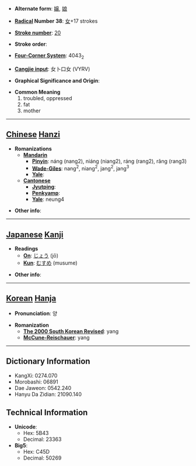 * '''Alternate form''': [[嬢]], [[娘]]

* '''[[Wiktionary:Chinese radical index| Radical]] Number 38''': [[Wiktionary:Chinese radical index 女|女]]+17 strokes

* '''[[Wiktionary:Chinese total strokes index|Stroke number]]''': [[Wiktionary:Chinese total strokes index 20|20]]

* '''Stroke order''': 

* '''[[Wiktionary:Chinese four corner index|Four-Corner System]]''': 4043<sub>2</sub>

* '''[[Wiktionary:Chinese Cangjie index|Cangjie input]]''': 女卜口女 (VYRV)

* '''Graphical Significance and Origin''': 

* '''Common Meaning'''
*#troubled, oppressed
*# fat
*# mother


----

== [[Chinese]] [[Hanzi]] ==

* '''Romanizations'''
** '''[[Mandarin]]'''
*** '''[[Pinyin]]''': náng (nang2), niáng (niang2), ráng (rang2), rǎng (rang3)
*** '''[[Wade-Giles]]''': nang<sup>2</sup>, niang<sup>2</sup>, jang<sup>2</sup>, jang<sup>3</sup>
*** '''[[Yale]]''': 
** '''[[Cantonese]]'''
*** '''[[Jyutping]]''':
*** '''[[Penkyamp]]''': 
*** '''[[Yale]]''': neung4

* '''Other info''': 

----

== [[Japanese]] [[Kanji]] ==

* '''Readings'''
** '''[[On]]''': [[じょう]] (jō)
** '''[[Kun]]''': [[むすめ]] (musume)

* '''Other info''':  

----

== [[Korean]] [[Hanja]] ==

* '''Pronunciation''': 양

* '''Romanization'''
** '''[[The 2000 South Korean Revised Romanization|The 2000 South Korean Revised]]''': yang
** '''[[McCune-Reischauer]]''': yang

----

== Dictionary Information ==

* KangXi: 0274.070
* Morobashi: 06891
* Dae Jaweon: 0542.240
* Hanyu Da Zidian: 21090.140

== Technical Information ==

* '''Unicode''':
** Hex: 5B43
** Decimal: 23363
* '''Big5''':
** Hex: C45D
** Decimal: 50269